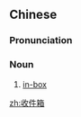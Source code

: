 ==Chinese==
{{zh-forms}}

===Pronunciation===
{{zh-pron
|m=shōujiànxiāng
|c=sau1 gin6 soeng1
|cat=n
}}

===Noun===
{{zh-noun}}

# [[in-box]]

[[zh:收件箱]]